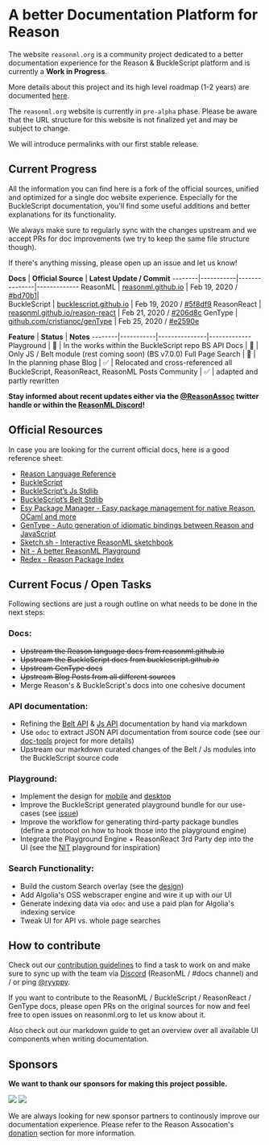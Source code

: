 # A better Documentation Platform for Reason

The website `reasonml.org` is a community project dedicated to a better
documentation experience for the Reason & BuckleScript platform and is
currently a **Work in Progress**.

More details about this project and its high level roadmap (1-2 years) are
documented
[here](https://www.reason-association.org/projects/better-learning-materials-and-tools).

<Warn>

The `reasonml.org` website is currently in `pre-alpha` phase.
Please be aware that the URL structure for this website is not finalized yet
and may be subject to change.

We will introduce permalinks with our first stable release.

</Warn>

## Current Progress 

All the information you can find here is a fork of the official sources,
unified and optimized for a single doc website experience. Especially for the
BuckleScript documentation, you'll find some useful additions and better
explanations for its functionality.

We always make sure to regularly sync with the changes upstream and we accept
PRs for doc improvements (we try to keep the same file structure though).

If there's anything missing, please open up an issue and let us know!

**Docs** |  **Official Source** | **Latest Update / Commit**
--------|-----------|---------------|-------------
ReasonML | [reasonml.github.io](//reasonml.github.io) | Feb 19, 2020 / [#bd70b1](https://github.com/reasonml/reasonml.github.io/commit/bd70b19269f8a7df8b4170c8600a75e9919e9a55)|  
BuckleScript | [bucklescript.github.io](//bucklescript.github.io) | Feb 19, 2020 / [#5f8df9](https://github.com/BuckleScript/bucklescript.github.io/commit/5f8df9d475701c1b41f1dd6b9440a18f36fbc08f)
ReasonReact | [reasonml.github.io/reason-react](//reasonml.github.io/reason-react) | Feb 21, 2020 / [#206d8c](https://github.com/reasonml/reason-react/commit/206d8ca14c93d9b0ee1b9ff722860913401af798)
GenType | [github.com/cristianoc/genType](//github.com/cristianoc/genType) | Feb 25, 2020 / [#e2590e](https://github.com/cristianoc/genType/commit/e2590e6c64cc46515a0a7e866dbd2708a4509e3d#diff-04c6e90faac2675aa89e2176d2eec7d8)


**Feature** | **Status** | **Notes**
--------|-----------|---------------|-------------
Playground |  🚧 | In the works within the BuckleScript repo
BS API Docs |  🚧 | Only JS / Belt module (rest coming soon) (BS v7.0.0)
Full Page Search | 📝 | In the planning phase
Blog | ✅ | Relocated and cross-referenced all BuckleScript, ReasonReact, ReasonML Posts
Community | ✅ | adapted and partly rewritten

**Stay informed about recent updates either via the
[@ReasonAssoc](https://twitter.com/ReasonAssoc) twitter handle or within the
[ReasonML Discord](https://discord.gg/reasonml)!**


## Official Resources

In case you are looking for the current official docs, here is a good reference sheet:

- [Reason Language Reference](https://reasonml.github.io/)
- [BuckleScript](https://bucklescript.github.io/)
- [BuckleScript’s Js Stdlib](https://bucklescript.github.io/bucklescript/api/Js.html)
- [BuckleScript’s Belt Stdlib](https://bucklescript.github.io/bucklescript/api/Belt.html)
- [Esy Package Manager - Easy package management for native Reason, OCaml and more](https://esy.sh)
- [GenType - Auto generation of idiomatic bindings between Reason and JavaScript](https://github.com/cristianoc/genType)
- [Sketch.sh - Interactive ReasonML sketchbook](https://sketch.sh)
- [Nit - A better ReasonML Playground](https://nit.sketch.sh/)
- [Redex - Reason Package Index](https://redex.github.io/)


## Current Focus / Open Tasks

Following sections are just a rough outline on what needs to be done in the
next steps:

### Docs:

- ~~Upstream the Reason language docs from reasonml.github.io~~
- ~~Upstream the BuckleScript docs from bucklescript.github.io~~
- ~~Upstream GenType docs~~
- ~~Upstream Blog Posts from all different sources~~
- Merge Reason's & BuckleScript's docs into one cohesive document

### API documentation:

- Refining the [Belt API](/apis/javascript/latest/belt) & [Js API](/apis/javascript/latest/js) documentation by hand via markdown
- Use `odoc` to extract JSON API documentation from source code (see our
[doc-tools](https://github.com/reason-association/doc-tools) project for more
details)
- Upstream our markdown curated changes of the Belt / Js modules into the BuckleScript source code
### Playground:

- Implement the design for
[mobile](https://xd.adobe.com/spec/1cd19c3a-a0bb-4f93-4e11-725589888696-6ae0/screen/adfe80dc-6bc1-40a5-9975-aa062e63cdc5/Reason-Playground)
and
[desktop](https://xd.adobe.com/spec/1cd19c3a-a0bb-4f93-4e11-725589888696-6ae0/screen/e8559ac4-5e35-430b-83f3-e4ad8c1e274c/Reason-1400-Playground)
- Improve the BuckleScript generated playground bundle for our use-cases (see
[issue](https://github.com/BuckleScript/bucklescript/issues/3857#issuecomment-558540278))
- Improve the workflow for generating third-party package bundles (define a protocol on how to hook those into the playground engine)
- Integrate the Playground Engine + ReasonReact 3rd Party dep into the UI (see
the [NIT](https://github.com/Sketch-sh/nit/tree/406) playground for
inspiration)

### Search Functionality:

- Build the custom Search overlay (see the
[design](https://xd.adobe.com/spec/1cd19c3a-a0bb-4f93-4e11-725589888696-6ae0/screen/5ef4d42c-05eb-4117-82b6-a2906e652ff1/Reason-1400-Nav-Search))
- Add Algolia's OSS webscraper engine and wire it up with our UI
- Generate indexing data via `odoc` and use a paid plan for Algolia's indexing service
- Tweak UI for API vs. whole page searches


## How to contribute

Check out our [contribution
guidelines](https://github.com/reason-association/reasonml.org/blob/master/CONTRIBUTING.md)
to find a task to work on and make sure to sync up with the team via
[Discord](https://discord.gg/fscQAnj) (ReasonML / #docs channel) and / or ping
[@ryyppy](https://twitter.com/ryyppy).

If you want to contribute to the ReasonML / BuckleScript / ReasonReact /
GenType docs, please open PRs on the original sources for now and feel free to
open issues on reasonml.org to let us know about it.

<UrlBox text="Markdown Guide" href="/markdown-guide">

Also check out our markdown guide to get an overview
over all available UI components when writing documentation.

</UrlBox>

## Sponsors

**We want to thank our sponsors for making this project possible.**

<div className="my-8 flex flex-col sm:flex-row sm:items-center">
  <img src="/static/partners/ahrefs.svg" className="w-1/2 sm:w-1/4 mr-10 h-16"/>
  <img src="/static/partners/tezos_foundation.svg" className="w-4/5 mt-8 sm:mt-0 sm:w-2/4 h-16"/>
</div>


We are always looking for new sponsor partners to continously improve our
documentation experience. Please refer to the Reason Assocation's
[donation](https://www.reason-association.org/donate) section for more
information.

